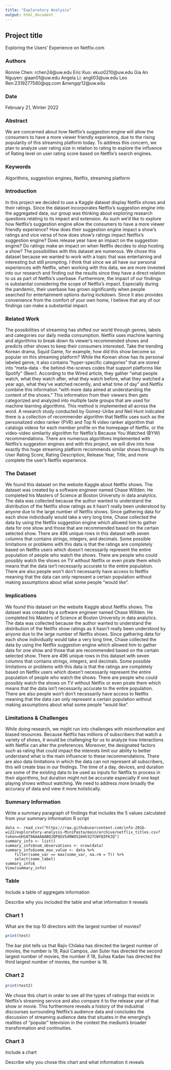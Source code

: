 ```yaml
---
title: "Exploratory Analysis"
output: html_document
---
```


## Project title
Exploring the Users' Experience on Netflix.com

### Authors

Ronnie Chen: rchen24@uw.edu
Eric Kuo: ekuo0210@uw.edu
Gia An Nguyen: giaan01@uw.edu
Angela Li: angli03@uw.edu
Leo Ren:2319277580@qq.com &mengqr12@uw.edu

### Date

February 21, Winter 2022

### Abstract

We are concerned about how Netflix’s suggestion engine will allow the consumers to have a more viewer friendly experience, due to the rising popularity of this 
streaming platform today. To address this concern, we plan to analyze user rating size in relation to rating to explore the influence of Rating level on user 
rating score based on Netflix's search engines.

### Keywords

Algorithms, suggestion engines, Netflix, streaming platform

### Introduction  

In this project we decided to use a Kaggle dataset display Netflix shows and their ratings. Since the dataset incorporates Netflix’s suggestion engine into the 
aggregated data, our group was thinking about exploring research questions relating to its impact and extension. As such we’d like to explore how Netflix’s 
suggestion engine allow the consumers to have a more viewer friendly experience? How does their suggestion engine impact a show’s ratings and vice versa of how 
does show’s ratings impact Netflix’s suggestion engine? Does release year have an impact on the suggestion engine? Do ratings make an impact on when Netflix
decides to stop hosting a show? The possibilities with this dataset are numerous. We chose this dataset because we wanted to work with a topic that was 
entertaining and interesting but still prompting. I think that since we all have our personal experiences with Netflix, when working with this data, we are more 
invested into our research and finding out the results since they have a direct relation to us as part of Netflix’s userbase. Furthermore, the impact of our 
findings is substantial considering the scope of Netflix’s impact. Especially during the pandemic, their userbase has grown significantly when people searched for
entertainment options during lockdown. Since it also provides convenience from the comfort of your own home, I believe that any of our findings can make a 
substantial impact.

### Related Work  

The possibilities of streaming has shifted our world through genres, labels and categories our daily media consumption. Netflix uses machine learning and 
algorithms to break down its viewer's recommended shows and predicts other shows to keep their consumers interested. Take the trending Korean drama, Squid Game,
for example, how did this show become so popular on this streaming platform? While the Korean show has its personal labeled genre, it also contains "hyper-specific
categories" that are stored into "meta-data - the behind-the-scenes codes that support platforms like Spotify" (Beer). According to the Wired article, they gather 
"what people watch, what they watch after, what they watch before, what they watched a year ago, what they've watched recently, and what time of day" and Netflix 
combine this information "with more data aimed at understanding the content of the shows." This information from their viewers then gets categorized and analyzed 
into multiple taste groups that are used for machine learning algorithms. This method is implemented all across the word. A research study conducted by Gomez-Uribe
and Neil Hunt indicated there is a collection of recommender algorithm that Netflix uses such as the personalized video ranker (PVR) and Top N video ranker 
algorithm that catalogs videos for each member profile on the homepage of Netflix, or the video-video similarity algorithm for Netflix's Because You Watched (BYW) 
recommendations. There are numerous algorithms implemented with Netflix's suggestion engines and with this project, we will dive into how exactly this huge 
streaming platform recommends similar shows through its User Rating Score, Rating Description, Release Year, Title, and more complete the user's Netflix 
experience.

### The Dataset

We found this dataset on the website Kaggle about Netflix shows. The dataset was created by a software engineer named Chase Willden. He completed his Masters of
Science at Boston University in data analytics. The data was collected because the author wanted to understand the distribution of the Netlfix show ratings as it 
hasn't really been understood by anyone due to the large number of Netflix shows. Since gathering data for each show individually would take a very long time, 
Chase collected the data by using the Netflix suggestion engine which allowed him to gather data for one show and those that are recommended based on the certain 
selected show. There are 496 unique rows in this dataset with seven columns that contains strings, integers, and decimals. Some possible limitations or problems 
with this data is that the ratings are completely based on Netflix users which doesn't necessarily represent the entire population of people who watch the shows.
There are people who could possibly watch the shows on TV without Netflix or even pirate them which means that the data isn't necessarily accurate to the entire 
population. There are also people won't don't necessarily have access to Netflix meaning that the data can only represent a certain population without making 
assumptions about what some people "would like".

### Implications

We found this dataset on the website Kaggle about Netflix shows. The dataset was created by a software engineer named Chase Willden. He completed his Masters of
Science at Boston University in data analytics. The data was collected because the author wanted to understand the distribution of the Netlfix show ratings as it
hasn't really been understood by anyone due to the large number of Netflix shows. Since gathering data for each show individually would take a very long time, 
Chase collected the data by using the Netflix suggestion engine which allowed him to gather data for one show and those that are recommended based on the certain 
selected show. There are 496 unique rows in this dataset with seven columns that contains strings, integers, and decimals. Some possible limitations or problems 
with this data is that the ratings are completely based on Netflix users which doesn't necessarily represent the entire population of people who watch the shows.
There are people who could possibly watch the shows on TV without Netflix or even pirate them which means that the data isn't necessarily accurate to the entire 
population. There are also people won't don't necessarily have access to Netflix meaning that the data can only represent a certain population without making 
assumptions about what some people "would like".

### Limitations & Challenges

While doing research, we might run into challenges with misinformation and biased resources. Because Netflix has millions of subscribers that watch a variety of 
shows, it would be challenging for us to analyze how interactions with Netflix can alter the preferences. Moreover, the designated factors such as rating that 
could impact the interests limit our ability to better understand what is the main influencer to these recommendations. There are also data limitations in which 
the data can not represent all subscribers, this will create bias in our findings. The time of a day, devices, and duration are some of the existing data to be 
used as inputs for Netflix to process in their algorithms, but duration might not be accurate especially if one kept playing shows without watching. We need to 
address more broadly the accuracy of data and view it more holistically.

### Summary Information

Write a summary paragraph of findings that includes the 5 values calculated from your summary information R script

```
data <- read_csv("https://raw.githubusercontent.com/info-201b-wi22/exploratory-analysis-MiniPasta/main/archive/netflix_titles.csv?token=GHSAT0AAAAAABQJQPQGV54RWO526HV327CWYQ3FKJQ")
summary_info <- list()
summary_info$num_observations <- nrow(data)
summary_info$some_max_value <- data %>%
    filter(some_var == max(some_var, na.rm = T)) %>%
    select(some_label)
summary_info$
View(summary_info)
```


### Table

Include a table of aggregate information

Describe why you included the table and what information it reveals

### Chart 1
What are the top 10 directors with the largest number of movies?
```r
print(test)
```
The bar plot tells us that Rajiv Chilaka has directed the largest number of movies, the number is 19, Raúl Campos, Jan Suter has directed the second largest number of movies, the number if 18, Suhas Kadav has directed the third largest number of movies, the number is 16.



### Chart 2

```r
print(test2)
```

We chose this chart in order to  see all the types of ratings that exists in Netflix's streaming service and also compare it to the release year of that show or movie. This furthermore reveals a history of the industrial discourses surrounding Netflix's audience data and concludes the discussion of streaming audience data that situates in the emerging's realities of "popular" television in the context the medium's broader transformation and continuities.

### Chart 3

Include a chart

Describe why you chose this chart and what information it reveals
